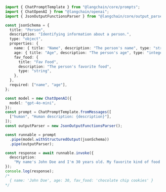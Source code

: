 ```typescript
import { ChatPromptTemplate } from "@langchain/core/prompts";
import { ChatOpenAI } from "@langchain/openai";
import { JsonOutputFunctionsParser } from "@langchain/core/output_parsers/openai_functions";

const jsonSchema = {
  title: "Person",
  description: "Identifying information about a person.",
  type: "object",
  properties: {
    name: { title: "Name", description: "The person's name", type: "string" },
    age: { title: "Age", description: "The person's age", type: "integer" },
    fav_food: {
      title: "Fav Food",
      description: "The person's favorite food",
      type: "string",
    },
  },
  required: ["name", "age"],
};

const model = new ChatOpenAI({
  model: "gpt-4o-mini",
});
const prompt = ChatPromptTemplate.fromMessages([
  ["human", "Human description: {description}"],
]);
const outputParser = new JsonOutputFunctionsParser();

const runnable = prompt
  .pipe(model.withStructuredOutput(jsonSchema))
  .pipe(outputParser);

const response = await runnable.invoke({
  description:
    "My name's John Doe and I'm 30 years old. My favorite kind of food are chocolate chip cookies.",
});
console.log(response);
/*
  { name: 'John Doe', age: 30, fav_food: 'chocolate chip cookies' }
*/
```
